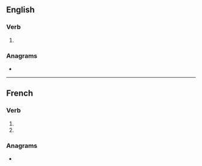 {{also|certifiés}}
==English==

===Verb===
{{head|en|verb form}}

# {{en-third-person singular of|certify}}

===Anagrams===
* {{anagrams|en|a=ceefiirst|rectifies}}

----

==French==

===Verb===
{{head|fr|verb form}}

# {{inflection of|certifier||2|s|pres|indc|lang=fr}}
# {{inflection of|certifier||2|s|pres|subj|lang=fr}}

===Anagrams===
* {{l|fr|rectifies}}